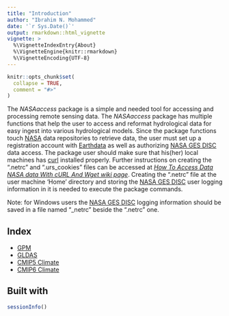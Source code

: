 ```yaml
---
title: "Introduction"
author: "Ibrahim N. Mohammed"
date: '`r Sys.Date()`'
output: rmarkdown::html_vignette
vignette: >
  %\VignetteIndexEntry{About}
  %\VignetteEngine{knitr::rmarkdown}
  %\VignetteEncoding{UTF-8}
---
```


```r
knitr::opts_chunk$set(
  collapse = TRUE,
  comment = "#>"
)
```

The _NASAaccess_ package is a simple and needed tool for accessing and processing remote sensing data.
The _NASAaccess_ package has multiple functions that help the user to access and reformat hydrological data for easy ingest into various hydrological models. Since the package functions touch [NASA](https://www.nasa.gov/ "The National Aeronautics and Space Administration") data repositories to retrieve data, the user must set up a registration account with [Earthdata](https://urs.earthdata.nasa.gov/users/new) as well as authorizing [NASA GES DISC](https://disc.gsfc.nasa.gov/data-access) data access. The package user should make sure that his(her) local machines has [curl](https://curl.se/) installed properly. Further instructions on creating the ".netrc" and ".urs_cookies" files can be accessed at [*How To Access Data NASA data With cURL And Wget wiki page*](https://wiki.earthdata.nasa.gov/display/EL/How+To+Access+Data+With+cURL+And+Wget). Creating the ".netrc" file at the user machine 'Home' directory and storing the [NASA GES DISC](https://disc.gsfc.nasa.gov/) user logging information in it is needed to execute the package commands.

Note: for Windows users the [NASA GES DISC](https://disc.gsfc.nasa.gov/) logging information should be saved in a file named "_netrc" beside the ".netrc" one.


## Index

* [GPM](GPM.html)
* [GLDAS](GLDAS.html)
* [CMIP5 Climate](NEXGDPP.html)
* [CMIP6 Climate](NEXGDPP-CMIP6.html)


## Built with

```r
sessionInfo()

```
